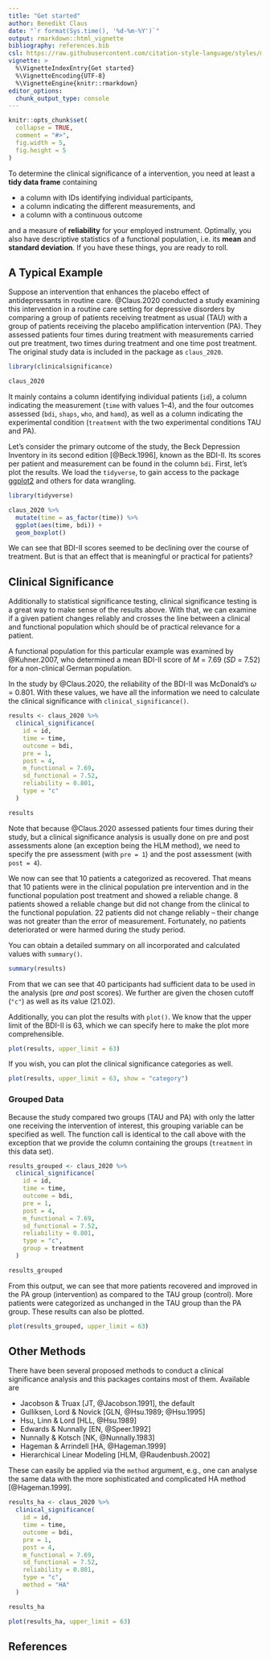 ```yaml
---
title: "Get started"
author: Benedikt Claus
date: "`r format(Sys.time(), '%d-%m-%Y')`"
output: rmarkdown::html_vignette
bibliography: references.bib
csl: https://raw.githubusercontent.com/citation-style-language/styles/master/apa.csl
vignette: >
  %\VignetteIndexEntry{Get started}
  %\VignetteEncoding{UTF-8}
  %\VignetteEngine{knitr::rmarkdown}
editor_options: 
  chunk_output_type: console
---
```


```r
knitr::opts_chunk$set(
  collapse = TRUE,
  comment = "#>",
  fig.width = 5,
  fig.height = 5
)
```

To determine the clinical significance of a intervention, you need at least a **tidy data frame** containing 

- a column with IDs identifying individual participants,
- a column indicating the different measurements, and
- a column with a continuous outcome

and a measure of **reliability** for your employed instrument. Optimally, you also have descriptive statistics of a functional population, i.e. its **mean** and **standard deviation**. If you have these things, you are ready to roll.

## A Typical Example
Suppose an intervention that enhances the placebo effect of antidepressants in routine care. @Claus.2020 conducted a study examining this intervention in a routine care setting for depressive disorders by comparing a group of patients receiving treatment as usual (TAU) with a group of patients receiving the placebo amplification intervention (PA). They assessed patients four times during treatment with measurements carried out pre treatment, two times during treatment and one time post treatment. The original study data is included in the package as `claus_2020`.

```r
library(clinicalsignificance)

claus_2020
```

It mainly contains a column identifying individual patients (`id`), a column indicating the measurement (`time` with values 1--4), and the four outcomes assessed (`bdi`, `shaps`, `who`, and `hamd`), as well as a column indicating the experimental condition (`treatment` with the two experimental conditions TAU and PA).

Let's consider the primary outcome of the study, the Beck Depression Inventory in its second edition [@Beck.1996], known as the BDI-II. Its scores per patient and measurement can be found in the column `bdi`. First, let's plot the results. We load the `tidyverse`, to gain access to the package [ggplot2](https://ggplot2.tidyverse.org/) and others for data wrangling.

```r
library(tidyverse)

claus_2020 %>% 
  mutate(time = as_factor(time)) %>% 
  ggplot(aes(time, bdi)) +
  geom_boxplot()
```

We can see that BDI-II scores seemed to be declining over the course of treatment. But is that an effect that is meaningful or practical for patients?

## Clinical Significance
Additionally to statistical significance testing, clinical significance testing is a great way to make sense of the results above. With that, we can examine if a given patient changes reliably and crosses the line between a clinical and functional population which should be of practical relevance for a patient.

A functional population for this particular example was examined by @Kuhner.2007, who determined a mean BDI-II score of _M_ = 7.69 (_SD_ = 7.52) for a non-clinical German population.

In the study by @Claus.2020, the reliability of the BDI-II was McDonald's $\omega$ = 0.801. With these values, we have all the information we need to calculate the clinical significance with `clinical_significance()`.

```r
results <- claus_2020 %>% 
  clinical_significance(
    id = id,
    time = time,
    outcome = bdi,
    pre = 1,
    post = 4,
    m_functional = 7.69,
    sd_functional = 7.52,
    reliability = 0.801,
    type = "c"
  )

results
```
Note that because @Claus.2020 assessed patients four times during their study, but a clinical significance analysis is usually done on pre and post assessments alone (an exception being the HLM method), we need to specify the pre assessment (with `pre = 1`) and the post assessment (with `post = 4`).

We now can see that 10 patients a categorized as recovered. That means that 10 patients were in the clinical population pre intervention and in the functional population post treatment and showed a reliable change. 8 patients showed a reliable change but did not change from the clinical to the functional population. 22 patients did not change reliably -- their change was not greater than the error of measurement. Fortunately, no patients deteriorated or were harmed during the study period. 

You can obtain a detailed summary on all incorporated and calculated values with `summary()`.

```r
summary(results)
```

From that we can see that 40 participants had sufficient data to be used in the analysis (pre _and_ post scores). We further are given the chosen cutoff (`"c"`) as well as its value (21.02).

Additionally, you can plot the results with `plot()`. We know that the upper limit of the BDI-II is 63, which we can specify here to make the plot more comprehensible.

```r
plot(results, upper_limit = 63)
```

If you wish, you can plot the clinical significance categories as well.

```r
plot(results, upper_limit = 63, show = "category")
```


### Grouped Data
Because the study compared two groups (TAU and PA) with only the latter one receiving the intervention of interest, this grouping variable can be specified as well. The function call is identical to the call above with the exception that we provide the column containing the groups (`treatment` in this data set).

```r
results_grouped <- claus_2020 %>% 
  clinical_significance(
    id = id,
    time = time,
    outcome = bdi,
    pre = 1,
    post = 4,
    m_functional = 7.69,
    sd_functional = 7.52,
    reliability = 0.801,
    type = "c",
    group = treatment
  )

results_grouped
```

From this output, we can see that more patients recovered and improved in the PA group (intervention) as compared to the TAU group (control). More patients were categorized as unchanged in the TAU group than the PA group. These results can also be plotted.

```r
plot(results_grouped, upper_limit = 63)
```

## Other Methods
There have been several proposed methods to conduct a clinical significance analysis and this packages contains most of them. Available are

- Jacobson & Truax [JT, @Jacobson.1991], the default
- Gulliksen, Lord & Novick [GLN, @Hsu.1989; @Hsu.1995]
- Hsu, Linn & Lord [HLL, @Hsu.1989]
- Edwards & Nunnally [EN, @Speer.1992]
- Nunnally & Kotsch [NK, @Nunnally.1983]
- Hageman & Arrindell [HA, @Hageman.1999]
- Hierarchical Linear Modeling [HLM, @Raudenbush.2002]

These can easily be applied via the `method` argument, e.g., one can analyse the same data with the more sophisticated and complicated HA method [@Hageman.1999].

```r
results_ha <- claus_2020 %>% 
  clinical_significance(
    id = id,
    time = time,
    outcome = bdi, 
    pre = 1,
    post = 4,
    m_functional = 7.69,
    sd_functional = 7.52,
    reliability = 0.801,
    type = "c",
    method = "HA"
  )

results_ha

plot(results_ha, upper_limit = 63)
```


## References
